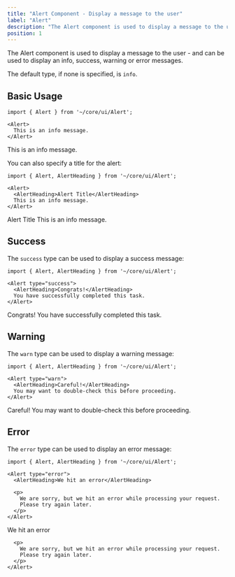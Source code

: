 ```yaml
---
title: "Alert Component - Display a message to the user"
label: "Alert"
description: "The Alert component is used to display a message to the user."
position: 1
---
```


The Alert component is used to display a message to the user - and can be used to display an info, success, warning or error messages.

The default type, if none is specified, is `info`.

## Basic Usage

```tsx
import { Alert } from '~/core/ui/Alert';

<Alert> 
  This is an info message. 
</Alert>
```

<DemoContainer>
  <div className="w-full max-w-sm">
    <Alert>
      This is an info message.
    </Alert>
  </div>
</DemoContainer>

You can also specify a title for the alert:

```tsx
import { Alert, AlertHeading } from '~/core/ui/Alert';

<Alert>
  <AlertHeading>Alert Title</AlertHeading>
  This is an info message.
</Alert>
```

<DemoContainer>
  <div className="w-full max-w-sm">
    <Alert>
      <Alert.Heading>Alert Title</Alert.Heading>
      This is an info message.
    </Alert>
  </div>
</DemoContainer>

## Success

The `success` type can be used to display a success message:

```tsx
import { Alert, AlertHeading } from '~/core/ui/Alert';

<Alert type="success"> 
  <AlertHeading>Congrats!</AlertHeading>
  You have successfully completed this task.
</Alert>
```

<DemoContainer>
  <div className="w-full max-w-sm">
    <Alert type="success">
      <Alert.Heading>Congrats!</Alert.Heading>
      You have successfully completed this task.
    </Alert>
  </div>
</DemoContainer>

## Warning

The `warn` type can be used to display a warning message:

```tsx
import { Alert, AlertHeading } from '~/core/ui/Alert';

<Alert type="warn"> 
  <AlertHeading>Careful!</AlertHeading>
  You may want to double-check this before proceeding.
</Alert>
```

<DemoContainer>
  <div className="w-full max-w-sm">
    <Alert type="warn">
      <Alert.Heading>Careful!</Alert.Heading>
      You may want to double-check this before proceeding.
    </Alert>
  </div>
</DemoContainer>

## Error

The `error` type can be used to display an error message:

```tsx
import { Alert, AlertHeading } from '~/core/ui/Alert';

<Alert type="error"> 
  <AlertHeading>We hit an error</AlertHeading>
  
  <p>
    We are sorry, but we hit an error while processing your request. 
    Please try again later.
  </p>
</Alert>
```

<DemoContainer>
  <div className="w-full max-w-sm">
    <Alert type="error">
      <Alert.Heading>We hit an error</Alert.Heading>

      <p>
        We are sorry, but we hit an error while processing your request.
        Please try again later.
      </p>
    </Alert>
  </div>
</DemoContainer>